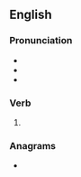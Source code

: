 {{also|cüd}}
==English==

===Pronunciation===
* {{rhymes|en|uːd}}
* {{IPA|en|/kjuːd/}}
* {{homophones|en|queued}}

===Verb===
{{head|en|verb form}}

# {{en-past of|cue}}

===Anagrams===
* {{anagrams|en|a=cdeu|Cude|Duce|Educ.|educ.}}